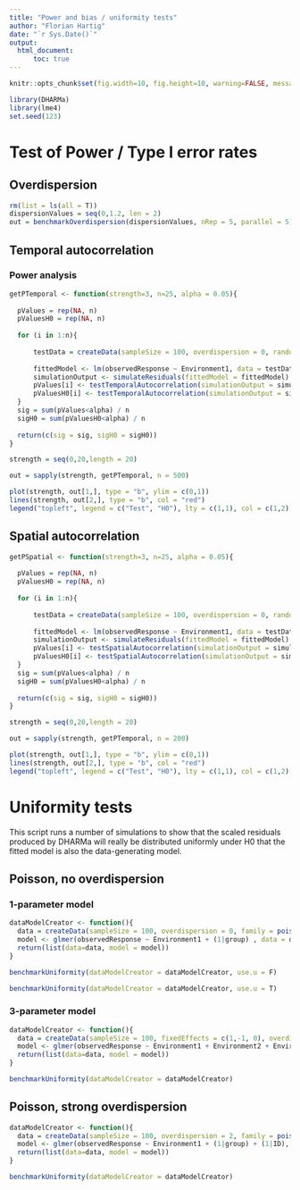 ```yaml
---
title: "Power and bias / uniformity tests"
author: "Florian Hartig"
date: "`r Sys.Date()`"
output: 
  html_document:
      toc: true
---
```


```r
knitr::opts_chunk$set(fig.width=10, fig.height=10, warning=FALSE, message=FALSE, cache = T)
```


```r
library(DHARMa)
library(lme4)
set.seed(123)
```


# Test of Power / Type I error rates 

## Overdispersion


```r
rm(list = ls(all = T))
dispersionValues = seq(0,1.2, len = 2)
out = benchmarkOverdispersion(dispersionValues, nRep = 5, parallel = 5)
```


## Temporal autocorrelation


### Power analysis 


```r

getPTemporal <- function(strength=3, n=25, alpha = 0.05){
  
  pValues = rep(NA, n)
  pValuesH0 = rep(NA, n)
  
  for (i in 1:n){
    
      testData = createData(sampleSize = 100, overdispersion = 0, randomEffectVariance = 0, family = gaussian(), temporalAutocorrelation = strength)
      
      fittedModel <- lm(observedResponse ~ Environment1, data = testData )
      simulationOutput <- simulateResiduals(fittedModel = fittedModel)
      pValues[i] <- testTemporalAutocorrelation(simulationOutput = simulationOutput, time = testData$time, plot = F)$p.value
      pValuesH0[i] <- testTemporalAutocorrelation(simulationOutput = simulationOutput, time = "random", plot = F)$p.value
  }
  sig = sum(pValues<alpha) / n
  sigH0 = sum(pValuesH0<alpha) / n
  
  return(c(sig = sig, sigH0 = sigH0))
}

strength = seq(0,20,length = 20)

out = sapply(strength, getPTemporal, n = 500)

plot(strength, out[1,], type = "b", ylim = c(0,1))
lines(strength, out[2,], type = "b", col = "red")
legend("topleft", legend = c("Test", "H0"), lty = c(1,1), col = c(1,2))

```






## Spatial autocorrelation


```r

getPSpatial <- function(strength=3, n=25, alpha = 0.05){
  
  pValues = rep(NA, n)
  pValuesH0 = rep(NA, n)
  
  for (i in 1:n){
    
      testData = createData(sampleSize = 100, overdispersion = 0, randomEffectVariance = 0, family = gaussian(), spatialAutocorrelation = strength)
      
      fittedModel <- lm(observedResponse ~ Environment1, data = testData )
      simulationOutput <- simulateResiduals(fittedModel = fittedModel)
      pValues[i] <- testSpatialAutocorrelation(simulationOutput = simulationOutput, x = testData$x, y = testData$y, plot = F)$p.value
      pValuesH0[i] <- testSpatialAutocorrelation(simulationOutput = simulationOutput, x = "random",  y = testData$y, plot = F)$p.value
  }
  sig = sum(pValues<alpha) / n
  sigH0 = sum(pValuesH0<alpha) / n
  
  return(c(sig = sig, sigH0 = sigH0))
}

strength = seq(0,20,length = 20)

out = sapply(strength, getPTemporal, n = 200)

plot(strength, out[1,], type = "b", ylim = c(0,1))
lines(strength, out[2,], type = "b", col = "red")
legend("topleft", legend = c("Test", "H0"), lty = c(1,1), col = c(1,2))

```



# Uniformity tests 

This script runs a number of simulations to show that the scaled residuals produced by DHARMa will really be distributed uniformly under H0 that the fitted model is also the data-generating model. 

## Poisson, no overdispersion

### 1-parameter model

```r

dataModelCreator <- function(){
  data = createData(sampleSize = 100, overdispersion = 0, family = poisson())
  model <- glmer(observedResponse ~ Environment1 + (1|group) , data = data, family = "poisson")  
  return(list(data=data, model = model))
}

benchmarkUniformity(dataModelCreator = dataModelCreator, use.u = F)

benchmarkUniformity(dataModelCreator = dataModelCreator, use.u = T)

```

### 3-parameter model


```r

dataModelCreator <- function(){
  data = createData(sampleSize = 100, fixedEffects = c(1,-1, 0), overdispersion = 0, family = poisson())
  model <- glmer(observedResponse ~ Environment1 + Environment2 + Environment3 + (1|group) , data = data, family = "poisson")  
  return(list(data=data, model = model))
}

benchmarkUniformity(dataModelCreator = dataModelCreator)

```

## Poisson, strong overdispersion

```r

dataModelCreator <- function(){
  data = createData(sampleSize = 100, overdispersion = 2, family = poisson())
  model <- glmer(observedResponse ~ Environment1 + (1|group) + (1|ID), data = data, family = "poisson")  
  return(list(data=data, model = model))
}

benchmarkUniformity(dataModelCreator = dataModelCreator)

```


